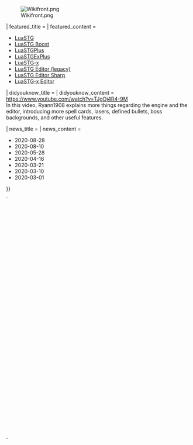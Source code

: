 <div><div style="max-width:1000px;margin: auto;">[[File:Wikifront.png|class=main-header-image]]</div></div>

{{MainQuickNavbar}}
{{MainTemplate
| welcome = 
| blurb = 
| title_content = 
| about_title = {{i18n|en=Welcome to '''{{SITENAME}}'''!|zh=欢迎来到'''{{SITENAME}}'''！}}
| about_content =
<br/>
{{i18n
|en=LuaSTG is a general name for a series of game engines. It is aimed at providing a engine for building [https://en.wikipedia.org/wiki/Shoot_%27em_up STG] games.
LuaSTG has taken a place in STG developing through the joint efforts of the community with many wonderful works produced.
You can explore contents related to LuaSTG here and help us on editing, translating and improving!
|zh=LuaSTG是一系列游戏引擎的统称，以[https://zh.wikipedia.org/wiki/%E5%BD%88%E5%B9%95%E5%B0%84%E6%93%8A%E9%81%8A%E6%88%B2 弹幕射击游戏]的开发为设计目标。
经过社区的共同努力，LuaSTG引擎已经在弹幕射击游戏的制作领域占据了一席之地，诞生出了多部优秀作品。
您可以在这里查阅LuaSTG的相关内容以及帮助我们编辑、翻译和完善维基！
}}

{{i18n
|en=If you need any help about this site, don't hesitate to contact the [[LuaSTG Wiki:Administrators|owners]].
|zh=如果你需要网站相关的帮助，请联系[[LuaSTG Wiki:Administrators|管理员]]。
}}
[[Special:Statistics|'''{{int:statistics}}''']] {{!}} {{StatisticsText}}

| featured_title = {{i18n|en=LuaSTG Engine/Editor|zh=LuaSTG引擎/编辑器}}
| featured_content = 
* [[LuaSTG (vanilla)|LuaSTG]]
* [[LuaSTG Boost]]
* [[LuaSTGPlus]]
* [[LuaSTGExPlus]]
* [[LuaSTG-x]]
* [[LuaSTG Editor (legacy)]]
* [[LuaSTG Editor Sharp]]
* [[LuaSTG-x Editor]]
| didyouknow_title = {{i18n|en=Featured Content|zh=特色内容}}
| didyouknow_content =
<youtube width="320" height="180">https://www.youtube.com/watch?v=TJgOj4R4-9M</youtube><br/>
In this video, Ryann1908 explains more things regarding the engine and the editor, introducing more spell cards, lasers, defined bullets, boss backgrounds, and other useful features.

| news_title = {{i18n|en=News|zh=新闻}}
| news_content =
* 2020-08-28 {{NewsRelease|[[东方栖霞园 ~ Blue devil in the Belvedere.]] Demo}}
* 2020-08-10 {{NewsRelease|[[LuaSTG-x]] TP v8.0}}
* 2020-05-28 {{NewsRelease|[[LuaSTG-x]] TP v7.1}}
* 2020-04-16 {{NewsRelease|[[东方祈华梦 ～ Elegant Impermanence of Sakura.]]}}
* 2020-03-21 {{NewsRelease|[[LuaSTGExPlus]] 0.82b}}
* 2020-03-10 {{NewsRelease|[[LuaSTG-x]] TP v7.0}}
* 2020-03-01 {{NewsRelease|[[LuaSTGExPlus]] 0.82a}}
}}

{| width="100%" cellspacing="0" cellpadding="0" style="background:transparent;"
|-
| width="100%" style="vertical-align:top; padding-left:0.5em;" |
<h2 style="border:none; background-color:#669c1e; margin:0; font-size:125%; font-weight:bold; font-variant:small-caps;">
[[Popular Works|<span style="color:#ffffff;">{{i18n|en=Popular Works|zh=优秀作品}}</span>]]</h2>

<gallery>
File:东方栖霞园 ~ Blue devil in the Belvedere._Cover.jpg|[[东方栖霞园 ~ Blue devil in the Belvedere.]]
File:东方祈华梦 ～ Elegant Impermanence of Sakura._Cover.png|[[东方祈华梦 ～ Elegant Impermanence of Sakura.]]
File:东方龙隐谈 ～ Chaos of Black Loong_Cover.jpg|[[东方龙隐谈 ～ Chaos of Black Loong]]
File:东方宵海格 ～ the Unvisible Wing·搞事篇_Cover.png|[[东方宵海格 ～ the Unvisible Wing·搞事篇]]
File:東方稀濳群 ～ Unstable and Unimaginable Power._Cover.png|[[東方稀濳群 ～ Unstable and Unimaginable Power.]]
</gallery>
|}
